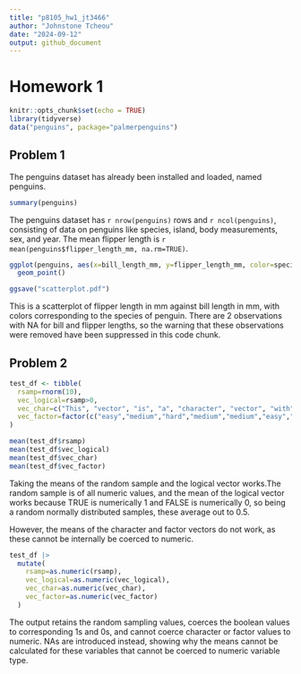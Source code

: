 ```yaml
---
title: "p8105_hw1_jt3466"
author: "Johnstone Tcheou"
date: "2024-09-12"
output: github_document
---
```


# Homework 1

```r
knitr::opts_chunk$set(echo = TRUE)
library(tidyverse)
data("penguins", package="palmerpenguins")
```

## Problem 1

The penguins dataset has already been installed and loaded, named penguins.

```r
summary(penguins)
```
The penguins dataset has `r nrow(penguins)` rows and `r ncol(penguins)`, consisting of data on penguins like species, island, body measurements, sex, and year. The mean flipper length is `r mean(penguins$flipper_length_mm, na.rm=TRUE)`.

```r
ggplot(penguins, aes(x=bill_length_mm, y=flipper_length_mm, color=species)) + 
  geom_point()

ggsave("scatterplot.pdf")
```

This is a scatterplot of flipper length in mm against bill length in mm, with colors corresponding to the species of penguin. There are 2 observations with NA for bill and flipper lengths, so the warning that these observations were removed have been suppressed in this code chunk.

## Problem 2

```r
test_df <- tibble(
  rsamp=rnorm(10),
  vec_logical=rsamp>0,
  vec_char=c("This", "vector", "is", "a", "character", "vector", "with", "a", "length", "10"),
  vec_factor=factor(c("easy","medium","hard","medium","medium","easy","hard","hard","easy","medium"))
)

mean(test_df$rsamp) 
mean(test_df$vec_logical) 
mean(test_df$vec_char)
mean(test_df$vec_factor) 
```

Taking the means of the random sample and the logical vector works.The random sample is of all numeric values, and the mean of the logical vector works because TRUE is numerically 1 and FALSE is numerically 0, so being a random normally distributed samples, these average out to 0.5.

However, the means of the character and factor vectors do not work, as these cannot be internally be coerced to numeric. 

```r

test_df |>
  mutate(
    rsamp=as.numeric(rsamp),
    vec_logical=as.numeric(vec_logical),
    vec_char=as.numeric(vec_char),
    vec_factor=as.numeric(vec_factor)
  )
```

The output retains the random sampling values, coerces the boolean values to corresponding 1s and 0s, and cannot coerce character or factor values to numeric. NAs are introduced instead, showing why the means cannot be calculated for these variables that cannot be coerced to numeric variable type.